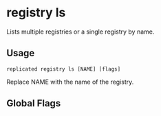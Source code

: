
# registry ls

Lists multiple registries or a single registry by name.

## Usage

```
replicated registry ls [NAME] [flags]
```

Replace NAME with the name of the registry.

## Global Flags

<GlobalFlags/>
